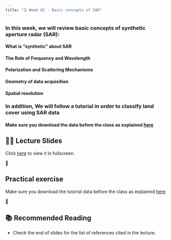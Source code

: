```yaml
---
title: "🗓️ Week 02 - Basic concepts of SAR"
---
```


### In this  week, we will review  basic concepts of synthetic aperture radar (SAR):

#### What is "synthetic" about SAR

#### The Role of Frequency and Wavelength

#### Polarization and Scattering Mechanisms

#### Geometry of data acquisition

#### Spatial resolution

### In addition, We will follow a tutorial in order to classify land cover using SAR data

#### Make sure you download the data before the class as explained [here](lab.qmd) 

## 👨‍🏫 Lecture Slides 

Click [here](slides.qmd) to view it in fullscreen.

🎥 

## Practical exercise

Make sure you  download the tutorial  data before the class as explained [here](lab.qmd) 

🎥 

## 📚 Recommended Reading

- Check the end of slides for the list of references cited in the lecture.

